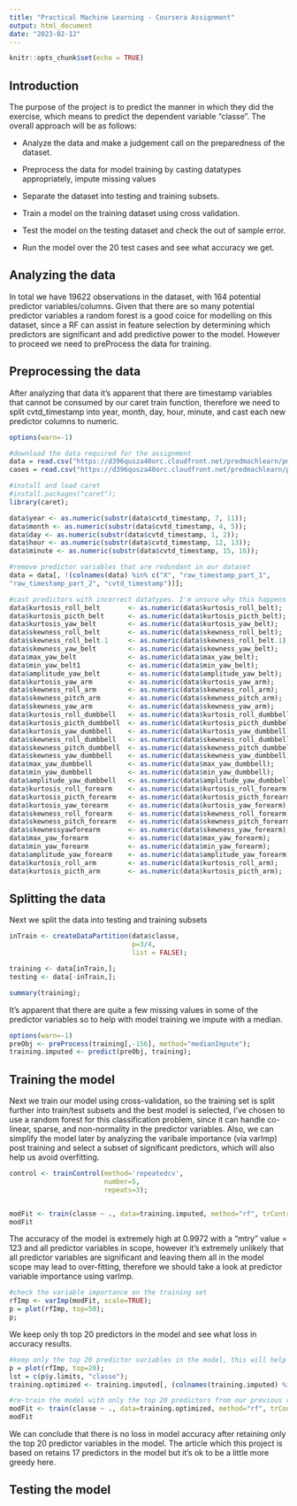 ```yaml
---
title: "Practical Machine Learning - Coursera Assignment"
output: html_document
date: "2023-02-12"
---
```


```r
knitr::opts_chunk$set(echo = TRUE)
```

## Introduction

The purpose of the project is to predict the manner in which they did the exercise, which means to predict the dependent variable "classe". The overall approach will be as follows:

-   Analyze the data and make a judgement call on the preparedness of the dataset.

-   Preprocess the data for model training by casting datatypes appropriately, impute missing values

-   Separate the dataset into testing and training subsets.

-   Train a model on the training dataset using cross validation.

-   Test the model on the testing dataset and check the out of sample error.

-   Run the model over the 20 test cases and see what accuracy we get.

## Analyzing the data

In total we have 19622 observations in the dataset, with 164 potential predictor variables/columns. Given that there are so many potential predictor variables a random forest is a good coice for modelling on this dataset, since a RF can assist in feature selection by determining which predictors are significant and add predictive power to the model. However to proceed we need to preProcess the data for training.

## Preprocessing the data

After analyzing that data it's apparent that there are timestamp variables that cannot be consumed by our caret train function, therefore we need to split cvtd_timestamp into year, month, day, hour, minute, and cast each new predictor columns to numeric.

```r
options(warn=-1)

#download the data required for the assignment
data = read.csv("https://d396qusza40orc.cloudfront.net/predmachlearn/pml-training.csv");
cases = read.csv("https://d396qusza40orc.cloudfront.net/predmachlearn/pml-testing.csv");

#install and load caret
#install.packages("caret");
library(caret);

data$year <- as.numeric(substr(data$cvtd_timestamp, 7, 11)); 
data$month <- as.numeric(substr(data$cvtd_timestamp, 4, 5)); 
data$day <- as.numeric(substr(data$cvtd_timestamp, 1, 2)); 
data$hour <- as.numeric(substr(data$cvtd_timestamp, 12, 13)); 
data$minute <- as.numeric(substr(data$cvtd_timestamp, 15, 16));

#remove predictor variables that are redundant in our dataset
data = data[, !(colnames(data) %in% c("X", "raw_timestamp_part_1", 
"raw_timestamp_part_2", "cvtd_timestamp"))];

#cast predictors with incorrect datatypes. I'm unsure why this happens
data$kurtosis_roll_belt       <- as.numeric(data$kurtosis_roll_belt);
data$kurtosis_picth_belt      <- as.numeric(data$kurtosis_picth_belt);
data$kurtosis_yaw_belt        <- as.numeric(data$kurtosis_yaw_belt);
data$skewness_roll_belt       <- as.numeric(data$skewness_roll_belt);
data$skewness_roll_belt.1     <- as.numeric(data$skewness_roll_belt.1);
data$skewness_yaw_belt        <- as.numeric(data$skewness_yaw_belt);
data$max_yaw_belt             <- as.numeric(data$max_yaw_belt);
data$min_yaw_belt1            <- as.numeric(data$min_yaw_belt);
data$amplitude_yaw_belt       <- as.numeric(data$amplitude_yaw_belt);
data$kurtosis_yaw_arm         <- as.numeric(data$kurtosis_yaw_arm);
data$skewness_roll_arm        <- as.numeric(data$skewness_roll_arm);
data$skewness_pitch_arm       <- as.numeric(data$skewness_pitch_arm);
data$skewness_yaw_arm         <- as.numeric(data$skewness_yaw_arm);
data$kurtosis_roll_dumbbell   <- as.numeric(data$kurtosis_roll_dumbbell);
data$kurtosis_picth_dumbbell  <- as.numeric(data$kurtosis_picth_dumbbel);
data$kurtosis_yaw_dumbbell    <- as.numeric(data$kurtosis_yaw_dumbbell);
data$skewness_roll_dumbbell   <- as.numeric(data$skewness_roll_dumbbell);
data$skewness_pitch_dumbbell  <- as.numeric(data$skewness_pitch_dumbbell);
data$skewness_yaw_dumbbell    <- as.numeric(data$skewness_yaw_dumbbell);
data$max_yaw_dumbbell         <- as.numeric(data$max_yaw_dumbbell);
data$min_yaw_dumbbell         <- as.numeric(data$min_yaw_dumbbell);
data$amplitude_yaw_dumbbell   <- as.numeric(data$amplitude_yaw_dumbbell);
data$kurtosis_roll_forearm    <- as.numeric(data$kurtosis_roll_forearm);
data$kurtosis_picth_forearm   <- as.numeric(data$kurtosis_picth_forearm);
data$kurtosis_yaw_torearm     <- as.numeric(data$kurtosis_yaw_forearm);
data$skewness_roll_forearm    <- as.numeric(data$skewness_roll_forearm);
data$skewness_pitch_forearm   <- as.numeric(data$skewness_pitch_forearm);
data$skewnessyawforearm       <- as.numeric(data$skewness_yaw_forearm);
data$max_yaw_forearm          <- as.numeric(data$max_yaw_forearm);
data$min_yaw_forearm          <- as.numeric(data$min_yaw_forearm);
data$amplitude_yaw_forearm    <- as.numeric(data$amplitude_yaw_forearm);
data$kurtosis_roll_arm        <- as.numeric(data$kurtosis_roll_arm);
data$kurtosis_picth_arm       <- as.numeric(data$kurtosis_picth_arm);
```

## Splitting the data

Next we split the data into testing and training subsets

```r
inTrain <- createDataPartition(data$classe,
                               p=3/4,
                               list = FALSE);

training <- data[inTrain,];
testing <- data[-inTrain,];

summary(training);
```

It's apparent that there are quite a few missing values in some of the predictor variables so to help with model training we impute with a median.

```r
options(warn=-1)
preObj <- preProcess(training[,-156], method="medianImpute");
training.imputed <- predict(preObj, training);
```

## Training the model

Next we train our model using cross-validation, so the training set is split further into train/test subsets and the best model is selected, I've chosen to use a random forest for this classification problem, since it can handle co-linear, sparse, and non-normality in the predictor variables. Also, we can simplify the model later by analyzing the varibale importance (via varImp) post training and select a subset of significant predictors, which will also help us avoid overfitting.

```r
control <- trainControl(method='repeatedcv',
                        number=5,
                        repeats=3);


modFit <- train(classe ~ ., data=training.imputed, method="rf", trControl=control);
modFit
```

The accuracy of the model is extremely high at 0.9972 with a "mtry" value = 123 and all predictor variables in scope, however it's extremely unlikely that all predictor variables are significant and leaving them all in the model scope may lead to over-fitting, therefore we should take a look at predictor variable importance using varImp.

```r
#check the variable importance on the training set
rfImp <- varImp(modFit, scale=TRUE);
p = plot(rfImp, top=50);
p;
```

We keep only th top 20 predictors in the model and see what loss in accuracy results.

```r
#keep only the top 20 predictor variables in the model, this will help prevent over-fitting
p = plot(rfImp, top=20);
lst = c(p$y.limits, "classe");
training.optimized <- training.imputed[, (colnames(training.imputed) %in% lst)];

#re-train the model with only the top 20 predictors from our previous run
modFit <- train(classe ~ ., data=training.optimized, method="rf", trControl=control);
modFit
```

We can conclude that there is no loss in model accuracy after retaining only the top 20 predictor variables in the model. The article which this project is based on retains 17 predictors in the model but it's ok to be a little more greedy here.

## Testing the model
